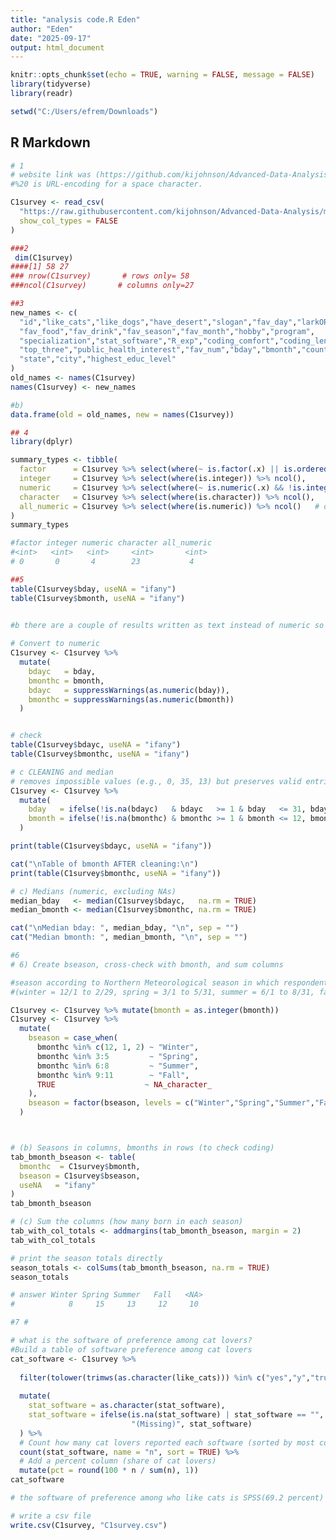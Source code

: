 ```yaml
---
title: "analysis code.R Eden"
author: "Eden"
date: "2025-09-17"
output: html_document
---
```


```r
knitr::opts_chunk$set(echo = TRUE, warning = FALSE, message = FALSE)
library(tidyverse)
library(readr)

setwd("C:/Users/efrem/Downloads")  
```

## R Markdown



```r
# 1     
# website link was (https://github.com/kijohnson/Advanced-Data-Analysis)
#%20 is URL-encoding for a space character.

C1survey <- read_csv(
  "https://raw.githubusercontent.com/kijohnson/Advanced-Data-Analysis/main/Class%201%20Survey%20Fall%202025%202.csv",
  show_col_types = FALSE
)

###2
 dim(C1survey)
####[1] 58 27
### nrow(C1survey)       # rows only= 58
###ncol(C1survey)       # columns only=27
```


```r
##3 
new_names <- c(
  "id","like_cats","like_dogs","have_desert","slogan","fav_day","larkORowl",
  "fav_food","fav_drink","fav_season","fav_month","hobby","program",
  "specialization","stat_software","R_exp","coding_comfort","coding_length",
  "top_three","public_health_interest","fav_num","bday","bmonth","country",
  "state","city","highest_educ_level"
)
old_names <- names(C1survey)
names(C1survey) <- new_names

#b) 
data.frame(old = old_names, new = names(C1survey))
```

```r
## 4
library(dplyr)

summary_types <- tibble(
  factor      = C1survey %>% select(where(~ is.factor(.x) || is.ordered(.x))) %>% ncol(),
  integer     = C1survey %>% select(where(is.integer)) %>% ncol(),
  numeric     = C1survey %>% select(where(~ is.numeric(.x) && !is.integer(.x))) %>% ncol(),
  character   = C1survey %>% select(where(is.character)) %>% ncol(),
  all_numeric = C1survey %>% select(where(is.numeric)) %>% ncol()   # optional
)
summary_types

#factor integer numeric character all_numeric
#<int>   <int>   <int>     <int>       <int>
# 0       0       4        23           4
```


```r
##5 
table(C1survey$bday, useNA = "ifany")
table(C1survey$bmonth, useNA = "ifany")
 

#b there are a couple of results written as text instead of numeric so we need to make this consistent.

# Convert to numeric
C1survey <- C1survey %>%
  mutate(
    bdayc   = bday,
    bmonthc = bmonth,
    bdayc   = suppressWarnings(as.numeric(bday)),
    bmonthc = suppressWarnings(as.numeric(bmonth))
  )


# check
table(C1survey$bdayc, useNA = "ifany")
table(C1survey$bmonthc, useNA = "ifany")

```



```r
# c CLEANING and median 
# removes impossible values (e.g., 0, 35, 13) but preserves valid entries.
C1survey <- C1survey %>%
  mutate(
    bday   = ifelse(!is.na(bdayc)   & bdayc   >= 1 & bday   <= 31, bdayc,   NA_real_),
    bmonth = ifelse(!is.na(bmonthc) & bmonthc >= 1 & bmonth <= 12, bmonthc, NA_real_)
  )

print(table(C1survey$bdayc, useNA = "ifany"))

cat("\nTable of bmonth AFTER cleaning:\n")
print(table(C1survey$bmonthc, useNA = "ifany"))

# c) Medians (numeric, excluding NAs)
median_bday   <- median(C1survey$bdayc,   na.rm = TRUE)
median_bmonth <- median(C1survey$bmonthc, na.rm = TRUE)

cat("\nMedian bday: ", median_bday, "\n", sep = "")
cat("Median bmonth: ", median_bmonth, "\n", sep = "")

```


```r

#6
# 6) Create bseason, cross-check with bmonth, and sum columns

#season according to Northern Meteorological season in which respondents were born 
#(winter = 12/1 to 2/29, spring = 3/1 to 5/31, summer = 6/1 to 8/31, fall = 9/1 to 11/30).

C1survey <- C1survey %>% mutate(bmonth = as.integer(bmonth))
C1survey <- C1survey %>%
  mutate(
    bseason = case_when(
      bmonthc %in% c(12, 1, 2) ~ "Winter",
      bmonthc %in% 3:5         ~ "Spring",
      bmonthc %in% 6:8         ~ "Summer",
      bmonthc %in% 9:11        ~ "Fall",
      TRUE                    ~ NA_character_
    ),
    bseason = factor(bseason, levels = c("Winter","Spring","Summer","Fall"))
  )



# (b) Seasons in columns, bmonths in rows (to check coding)
tab_bmonth_bseason <- table(
  bmonthc  = C1survey$bmonth,
  bseason = C1survey$bseason,
  useNA   = "ifany"
)
tab_bmonth_bseason

# (c) Sum the columns (how many born in each season)
tab_with_col_totals <- addmargins(tab_bmonth_bseason, margin = 2)
tab_with_col_totals

# print the season totals directly
season_totals <- colSums(tab_bmonth_bseason, na.rm = TRUE)
season_totals

# answer Winter Spring Summer   Fall   <NA> 
#            8     15     13     12     10 
```

```r
#7 # 

# what is the software of preference among cat lovers? 
#Build a table of software preference among cat lovers
cat_software <- C1survey %>%
  
  filter(tolower(trimws(as.character(like_cats))) %in% c("yes","y","true","1")) %>%
  
  mutate(
    stat_software = as.character(stat_software),
    stat_software = ifelse(is.na(stat_software) | stat_software == "",
                           "(Missing)", stat_software)
  ) %>%
  # Count how many cat lovers reported each software (sorted by most common)
  count(stat_software, name = "n", sort = TRUE) %>%
  # Add a percent column (share of cat lovers)
  mutate(pct = round(100 * n / sum(n), 1))
cat_software

# the software of preference among who like cats is SPSS(69.2 percent)

```


```r
# write a csv file
write.csv(C1survey, "C1survey.csv")
```

